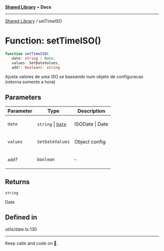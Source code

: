 
<Meta title="Libs/Shared/functions/setTimeISO" />



[**Shared Library**](/?path=/docs/libs-shared-overview--page) • **Docs**

***

[Shared Library](/?path=/docs/libs-shared-overview--page) / setTimeISO

# Function: setTimeISO()

```ts
function setTimeISO(
   date: string | Date, 
   values: SetDateValues, 
   add?: boolean): string
```

Ajusta valores de uma ISO se baseando num objeto de configuracao (retorna somente a hora)

## Parameters

<table>
<thead>
<tr>
<th>Parameter</th>
<th>Type</th>
<th>Description</th>
</tr>
</thead>
<tbody>
<tr>
<td>

`date`

</td>
<td>

`string` \| [`Date`](https://developer.mozilla.org/docs/Web/JavaScript/Reference/Global_Objects/Date)

</td>
<td>

ISODate | Date

</td>
</tr>
<tr>
<td>

`values`

</td>
<td>

`SetDateValues`

</td>
<td>

Object config

</td>
</tr>
<tr>
<td>

`add`?

</td>
<td>

`boolean`

</td>
<td>

&hyphen;

</td>
</tr>
</tbody>
</table>

## Returns

`string`

Date

## Defined in

utils/date.ts:130


***

Keep calm and code on 🤘.